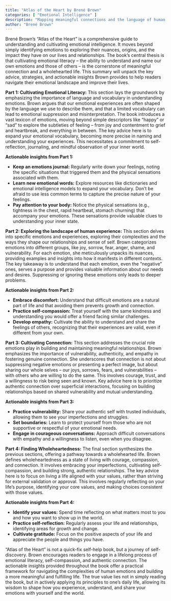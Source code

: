 ```yaml
---
title: "Atlas of the Heart by Brené Brown"
categories: [ "Emotional Intelligence" ]
description: "Mapping meaningful connections and the language of human experience"
author: "Brené Brown"
---
```

Brené Brown's "Atlas of the Heart" is a comprehensive guide to understanding and cultivating emotional intelligence.  It moves beyond simply identifying emotions to exploring their nuances, origins, and the impact they have on our lives and relationships.  The book's central thesis is that cultivating emotional literacy – the ability to understand and name our own emotions and those of others – is the cornerstone of meaningful connection and a wholehearted life.  This summary will unpack the key advice, strategies, and actionable insights Brown provides to help readers navigate their emotional landscape and improve their lives.

**Part 1: Cultivating Emotional Literacy:**  This section lays the groundwork by emphasizing the importance of language and vocabulary in understanding emotions.  Brown argues that our emotional experiences are often shaped by the language we use to describe them, and that a limited vocabulary can lead to emotional suppression and misinterpretation.  The book introduces a vast lexicon of emotions, moving beyond simple descriptors like "happy" or "sad" to explore the subtleties of feeling – from joy and contentment to grief and heartbreak, and everything in between.  The key advice here is to expand your emotional vocabulary, becoming more precise in naming and understanding your experiences.  This necessitates a commitment to self-reflection, journaling, and mindful observation of your inner world.

**Actionable insights from Part 1:**

* **Keep an emotions journal:** Regularly write down your feelings, noting the specific situations that triggered them and the physical sensations associated with them.
* **Learn new emotional words:**  Explore resources like dictionaries and emotional intelligence models to expand your vocabulary.  Don't be afraid to use less common terms to capture the precise nature of your feelings.
* **Pay attention to your body:**  Notice the physical sensations (e.g., tightness in the chest, rapid heartbeat, stomach churning) that accompany your emotions. These sensations provide valuable clues to understanding your inner state.

**Part 2: Exploring the landscape of human experience:** This section delves into specific emotions and experiences, exploring their complexities and the ways they shape our relationships and sense of self.  Brown categorizes emotions into different groups, like joy, sorrow, fear, anger, shame, and vulnerability. For each emotion, she meticulously unpacks its nuances, providing examples and insights into how it manifests in different contexts.  The key takeaway is to understand that each emotion, even the "negative" ones, serves a purpose and provides valuable information about our needs and desires.  Suppressing or ignoring these emotions only leads to deeper problems.

**Actionable insights from Part 2:**

* **Embrace discomfort:**  Understand that difficult emotions are a natural part of life and that avoiding them prevents growth and connection.
* **Practice self-compassion:**  Treat yourself with the same kindness and understanding you would offer a friend facing similar challenges.
* **Develop empathy:**  Cultivate the ability to understand and share the feelings of others, recognizing that their experiences are valid, even if different from your own.

**Part 3: Cultivating Connection:**  This section addresses the crucial role emotions play in building and maintaining meaningful relationships. Brown emphasizes the importance of vulnerability, authenticity, and empathy in fostering genuine connection.  She underscores that connection is not about suppressing negative emotions or presenting a perfect image, but about sharing our whole selves – our joys, sorrows, fears, and vulnerabilities – with others who are willing to do the same.  This involves courage, trust, and a willingness to risk being seen and known.  Key advice here is to prioritize authentic connection over superficial interactions, focusing on building relationships based on shared vulnerability and mutual understanding.

**Actionable insights from Part 3:**

* **Practice vulnerability:**  Share your authentic self with trusted individuals, allowing them to see your imperfections and struggles.
* **Set boundaries:**  Learn to protect yourself from those who are not supportive or respectful of your emotional needs.
* **Engage in courageous conversations:**  Approach difficult conversations with empathy and a willingness to listen, even when you disagree.

**Part 4: Finding Wholeheartedness:**  The final section synthesizes the previous sections, offering a pathway towards a wholehearted life.  Brown defines wholeheartedness as a state of living with courage, compassion, and connection.  It involves embracing your imperfections, cultivating self-compassion, and building strong, authentic relationships.  The key advice here is to focus on living a life aligned with your values, rather than striving for external validation or approval.  This involves regularly reflecting on your life's purpose, identifying your core values, and making choices consistent with those values.

**Actionable insights from Part 4:**

* **Identify your values:**  Spend time reflecting on what matters most to you and how you want to show up in the world.
* **Practice self-reflection:** Regularly assess your life and relationships, identifying areas for growth and change.
* **Cultivate gratitude:**  Focus on the positive aspects of your life and appreciate the people and things you have.


"Atlas of the Heart" is not a quick-fix self-help book, but a journey of self-discovery.  Brown encourages readers to engage in a lifelong process of emotional literacy, self-compassion, and authentic connection.  The actionable insights provided throughout the book offer a practical framework for navigating the complexities of human emotions and building a more meaningful and fulfilling life.  The true value lies not in simply reading the book, but in actively applying its principles to one's daily life, allowing its wisdom to shape how you experience, understand, and share your emotions with yourself and the world.

